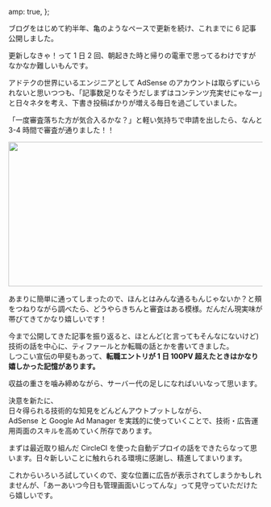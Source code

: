 
  amp: true,
};


ブログをはじめて約半年、亀のようなペースで更新を続け、これまでに 6 記事公開しました。

更新しなきゃ！って 1 日 2 回、朝起きた時と帰りの電車で思ってるわけですがなかなか難しいもんです。

アドテクの世界にいるエンジニアとして AdSense のアカウントは取らずにいられないと思いつつも、「記事数足りなそうだしまずはコンテンツ充実せにゃなー」と日々ネタを考え、下書き投稿ばかりが増える毎日を過ごしていました。

「一度審査落ちた方が気合入るかな？」と軽い気持ちで申請を出したら、なんと 3-4 時間で審査が通りました！！

<Image
  src="https://www.ohoshi-tech.io/wp-content/uploads/2019/04/スクリーンショット-2019-04-05-18.20.30.png"
  width="553"
  height="287"
  alt=""
/>

あまりに簡単に通ってしまったので、ほんとはみんな通るもんじゃないか？と頰をつねりながら調べたら、どうやらきちんと審査はある模様。だんだん現実味が帯びてきてかなり嬉しいです！

今まで公開してきた記事を振り返ると、ほとんど(と言ってもそんなにないけど)技術の話を中心に、ティファールとか転職の話とかを書いてきました。  
しつこい宣伝の甲斐もあって、**転職エントリが 1 日 100PV 超えたときはかなり嬉しかった記憶があります。**

収益の重さを噛み締めながら、サーバー代の足しになればいいなって思います。

決意を新たに、  
日々得られる技術的な知見をどんどんアウトプットしながら、  
AdSense と Google Ad Manager を実践的に使っていくことで、技術・広告運用両面のスキルを高めていく所存であります。

まずは最近取り組んだ CircleCI を使った自動デプロイの話をできたらなって思います。日々新しいことに触れられる環境に感謝し、精進してまいります。

これからいろいろ試していくので、変な位置に広告が表示されてしまうかもしれませんが、「あーあいつ今日も管理画面いじってんな」って見守っていただけたら嬉しいです。
